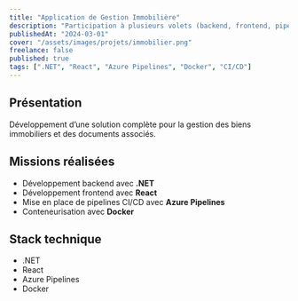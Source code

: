 ```yaml
---
title: "Application de Gestion Immobilière"
description: "Participation à plusieurs volets (backend, frontend, pipelines CI/CD) pour une solution complète de gestion des biens immobiliers et documents associés."
publishedAt: "2024-03-01"
cover: "/assets/images/projets/immobilier.png"
freelance: false
published: true
tags: [".NET", "React", "Azure Pipelines", "Docker", "CI/CD"]
---
```


## Présentation

Développement d’une solution complète pour la gestion des biens immobiliers et des documents associés.

## Missions réalisées

- Développement backend avec **.NET**
- Développement frontend avec **React**
- Mise en place de pipelines CI/CD avec **Azure Pipelines**
- Conteneurisation avec **Docker**

## Stack technique

- .NET
- React
- Azure Pipelines
- Docker
